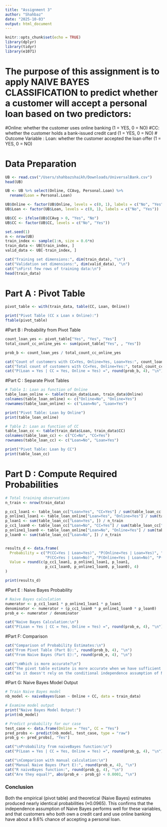```yaml
---
title: "Assignment 3"
author: "Shahbaz"
date: "2025-10-03"
output: html_document
---
```


```r
knitr::opts_chunk$set(echo = TRUE)
library(dplyr)
library(tidyr)
library(e1071)
```

# The purpose of this assignment is to apply NAIVE BAYES CLASSIFICATION to predict whether a customer will accept a personal loan based on two predictors:

#Online: whether the customer uses online banking (1 = YES, 0 = NO)
#CC: whether the customer holds a bank-issued credit card (1 = YES, 0 = NO)
# Outcome Variable : Loan: whether the customer accepted the loan offer (1 = YES, 0 = NO)

# Data Preparation
```r
UB <- read.csv("/Users/shahbazshaikh/Downloads/UniversalBank.csv")
head(UB)

UB <- UB %>% select(Online, CCAvg, Personal.Loan) %>%
  rename(Loan = Personal.Loan)

UB$Online <- factor(UB$Online, levels = c(0, 1), labels = c("No", "Yes"))
UB$Loan <- factor(UB$Loan, levels = c(0, 1), labels = c("No", "Yes"))

UB$CC <- ifelse(UB$CCAvg > 0, "Yes", "No")
UB$CC <- factor(UB$CC, levels = c("No", "Yes"))

set.seed(1)
n <- nrow(UB)
train_index <- sample(1:n, size = 0.6*n)
train_data <- UB[train_index, ]
valid_data <- UB[-train_index, ]

cat("Training set dimensions:", dim(train_data), "\n")
cat("Validation set dimensions:", dim(valid_data), "\n")
cat("\nFirst few rows of training data:\n")
head(train_data)
```

# Part A : Pivot Table
```r
pivot_table <- with(train_data, table(CC, Loan, Online))

print("Pivot Table (CC x Loan x Online):")
ftable(pivot_table)
```

#Part B : Probability from Pivot Table
```r
count_loan_yes <- pivot_table["Yes", "Yes", "Yes"]
total_count_cc_online_yes <- sum(pivot_table["Yes", , "Yes"])

prob_b <- count_loan_yes / total_count_cc_online_yes

cat("Count of customers with CC=Yes, Online=Yes, Loan=Yes:", count_loan_yes, "\n")
cat("Total count of customers with CC=Yes, Online=Yes:", total_count_cc_online_yes, "\n")
cat("P(Loan = Yes | CC = Yes, Online = Yes) =", round(prob_b, 4), "\n")
```

#Part C : Separate Pivot Tables
```r
# Table 1: Loan as function of Online
table_loan_online <- table(train_data$Loan, train_data$Online)
colnames(table_loan_online) <- c("Online=No", "Online=Yes")
rownames(table_loan_online) <- c("Loan=No", "Loan=Yes")

print("Pivot Table: Loan by Online")
print(table_loan_online)

# Table 2: Loan as function of CC
table_loan_cc <- table(train_data$Loan, train_data$CC)
colnames(table_loan_cc) <- c("CC=No", "CC=Yes")
rownames(table_loan_cc) <- c("Loan=No", "Loan=Yes")

print("Pivot Table: Loan by CC")
print(table_loan_cc)
```

# Part D : Compute Required Probabilities
```r
# Total training observations
n_train <- nrow(train_data)

p_cc1_loan1 <- table_loan_cc["Loan=Yes", "CC=Yes"] / sum(table_loan_cc["Loan=Yes", ])
p_online1_loan1 <- table_loan_online["Loan=Yes", "Online=Yes"] / sum(table_loan_online["Loan=Yes", ])
p_loan1 <- sum(table_loan_cc["Loan=Yes", ]) / n_train
p_cc1_loan0 <- table_loan_cc["Loan=No", "CC=Yes"] / sum(table_loan_cc["Loan=No", ])
p_online1_loan0 <- table_loan_online["Loan=No", "Online=Yes"] / sum(table_loan_online["Loan=No", ])
p_loan0 <- sum(table_loan_cc["Loan=No", ]) / n_train


results_d <- data.frame(
  Probability = c("P(CC=Yes | Loan=Yes)", "P(Online=Yes | Loan=Yes)", "P(Loan=Yes)",
                  "P(CC=Yes | Loan=No)", "P(Online=Yes | Loan=No)", "P(Loan=No)"),
  Value = round(c(p_cc1_loan1, p_online1_loan1, p_loan1,
                  p_cc1_loan0, p_online1_loan0, p_loan0), 4)
)

print(results_d)
```

#Part E : Naive Bayes Probability
```r
# Naive Bayes calculation
numerator <- p_cc1_loan1 * p_online1_loan1 * p_loan1
denominator <- numerator + (p_cc1_loan0 * p_online1_loan0 * p_loan0)
prob_e <- numerator / denominator

cat("Naive Bayes Calculation:\n")
cat("P(Loan = Yes | CC = Yes, Online = Yes) =", round(prob_e, 4), "\n")
```

#Part F: Comparison
```r
cat("Comparison of Probability Estimates:\n")
cat("From Pivot Table (Part B):", round(prob_b, 4), "\n")
cat("From Naive Bayes (Part E):", round(prob_e, 4), "\n")

cat("\nWhich is more accurate?\n")
cat("The pivot table estimate is more accurate when we have sufficient data in the specific combination,\n")
cat("as it doesn't rely on the conditional independence assumption of Naive Bayes.\n")
```
#Part G: Naive Bayes Model Output
```r
# Train Naive Bayes model
nb_model <- naiveBayes(Loan ~ Online + CC, data = train_data)

# Examine model output
print("Naive Bayes Model Output:")
print(nb_model)

# Predict probability for our case
test_case <- data.frame(Online = "Yes", CC = "Yes")
pred_probs <- predict(nb_model, test_case, type = "raw")
prob_g <- pred_probs[, "Yes"]

cat("\nProbability from naiveBayes function:\n")
cat("P(Loan = Yes | CC = Yes, Online = Yes) =", round(prob_g, 4), "\n")

cat("\nComparison with manual calculation:\n")
cat("Manual Naive Bayes (Part E):", round(prob_e, 4), "\n")
cat("R naiveBayes function:", round(prob_g, 4), "\n")
cat("Are they equal?", abs(prob_e - prob_g) < 0.0001, "\n")
```

### Conclusion
Both the empirical (pivot table) and theoretical (Naive Bayes) estimates produced nearly identical probabilities (≈0.0965). This confirms that the independence assumption of Naive Bayes performs well for these variables, and that customers who both own a credit card and use online banking have about a 9.6% chance of accepting a personal loan.

